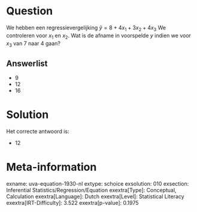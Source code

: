 Question
========

We hebben een regressievergelijking $\hat{y} = 8 + 4x_{1} +
3x_{2} + 4x_{3}$ We controleren voor *x*~1~ en *x*~2~. Wat is de
afname in voorspelde *y* indien we voor *x*~3~ van 7 naar 4 gaan?

Answerlist
----------

* 9
* 12
* 16

Solution
========

Het correcte antwoord is: 

* 12

Meta-information
================
exname: uva-equation-1930-nl
extype: schoice
exsolution: 010
exsection: Inferential Statistics/Regression/Equation
exextra[Type]: Conceptual, Calculation
exextra[Language]: Dutch
exextra[Level]: Statistical Literacy
exextra[IRT-Difficulty]: 3.522
exextra[p-value]: 0.1975
